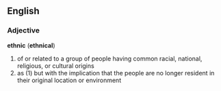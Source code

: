 ==English==
===Adjective===
'''ethnic''' ('''ethnical''')

#of or related to a group of people having common racial, national, religious, or cultural origins
#as (1) but with the implication that the people are no longer resident in their original location or environment
